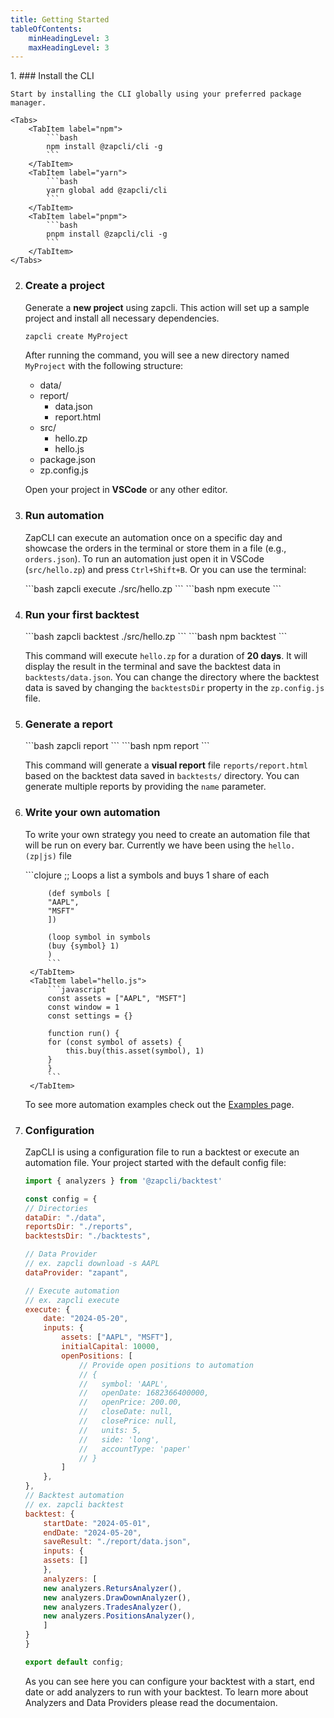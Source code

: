 ```yaml
---
title: Getting Started
tableOfContents:
    minHeadingLevel: 3
    maxHeadingLevel: 3
---
```


<Steps>
1. ### Install the CLI

    Start by installing the CLI globally using your preferred package manager.

    <Tabs>
        <TabItem label="npm">
            ```bash
            npm install @zapcli/cli -g
            ```
        </TabItem>
        <TabItem label="yarn">
            ```bash
            yarn global add @zapcli/cli
            ```
        </TabItem>
        <TabItem label="pnpm">
            ```bash
            pnpm install @zapcli/cli -g
            ```
        </TabItem>
    </Tabs>

2. ### Create a project

    Generate a **new project** using zapcli. This action will set up a sample project and install all necessary dependencies.

    ```bash
    zapcli create MyProject
    ```

    After running the command, you will see a new directory named `MyProject` with the following structure:

    <FileTree>

    - data/
    - report/
        - data.json
        - report.html
    - src/
        - hello.zp
        - hello.js
    - package.json
    - zp.config.js

    </FileTree>

    Open your project in **VSCode** or any other editor.

3. ### Run automation

    ZapCLI can execute an automation once on a specific day and showcase the orders in the terminal or store them in a file (e.g., `orders.json`).
    To run an automation just open it in VSCode (`src/hello.zp`) and press `Ctrl+Shift+B`. Or you can use the terminal:

    <Tabs>
        <TabItem label="zapcli">
            ```bash
            zapcli execute ./src/hello.zp
            ```
        </TabItem>
        <TabItem label="npm">
            ```bash
            npm execute
            ```
        </TabItem>
    </Tabs>

4. ### Run your first backtest

    <Tabs>
        <TabItem label="zapcli">
            ```bash
             zapcli backtest ./src/hello.zp
            ```
        </TabItem>
        <TabItem label="npm">
            ```bash
            npm backtest
            ```
        </TabItem>
    </Tabs>

    This command will execute `hello.zp` for a duration of **20 days**. It will display the result in the terminal and save the backtest data in `backtests/data.json`. You can change the directory where the backtest data is saved by changing the `backtestsDir` property in the `zp.config.js` file.

5. ### Generate a report

    <Tabs>
        <TabItem label="zapcli">
            ```bash
             zapcli report
            ```
        </TabItem>
        <TabItem label="npm">
            ```bash
            npm report
            ```
        </TabItem>
    </Tabs>

    This command will generate a **visual report** file `reports/report.html` based on the backtest data saved in `backtests/` directory. You can generate multiple reports by providing the `name` parameter.

6. ### Write your own automation

    To write your own strategy you need to create an automation file that will be run on every bar. Currently we have been using the `hello.(zp|js)` file

    <Tabs>
        <TabItem label="hello.zp">
            ```clojure
            ;; Loops a list a symbols and buys 1 share of each

            (def symbols [
            "AAPL",
            "MSFT"
            ])

            (loop symbol in symbols
            (buy {symbol} 1)
            )
            ```
        </TabItem>
        <TabItem label="hello.js">
            ```javascript
            const assets = ["AAPL", "MSFT"]
            const window = 1
            const settings = {}

            function run() {
            for (const symbol of assets) {
                this.buy(this.asset(symbol), 1)
            }
            }
            ```
        </TabItem>
    </Tabs>

    To see more automation examples check out the [Examples ](programming-languages/zplang/examples.md) page.

7. ### Configuration

    ZapCLI is using a configuration file to run a backtest or execute an automation file. Your project started with the default config file:

    ```javascript
    import { analyzers } from '@zapcli/backtest'

    const config = {
    // Directories
    dataDir: "./data",
    reportsDir: "./reports",
    backtestsDir: "./backtests",

    // Data Provider
    // ex. zapcli download -s AAPL
    dataProvider: "zapant",

    // Execute automation
    // ex. zapcli execute
    execute: {
        date: "2024-05-20",
        inputs: {
            assets: ["AAPL", "MSFT"],
            initialCapital: 10000,
            openPositions: [
                // Provide open positions to automation
                // {
                //   symbol: 'AAPL',
                //   openDate: 1682366400000,
                //   openPrice: 200.00,
                //   closeDate: null,
                //   closePrice: null,
                //   units: 5,
                //   side: 'long',
                //   accountType: 'paper'
                // }
            ]
        },
    },
    // Backtest automation
    // ex. zapcli backtest
    backtest: {
        startDate: "2024-05-01",
        endDate: "2024-05-20",
        saveResult: "./report/data.json",
        inputs: {
        assets: []
        },
        analyzers: [
        new analyzers.RetursAnalyzer(),
        new analyzers.DrawDownAnalyzer(),
        new analyzers.TradesAnalyzer(),
        new analyzers.PositionsAnalyzer(),
        ]
    }
    }

    export default config;
    ```

    As you can see here you can configure your backtest with a start, end date or add analyzers to run with your backtest. To learn more about Analyzers and Data Providers please read the documentaion.
</Steps>



